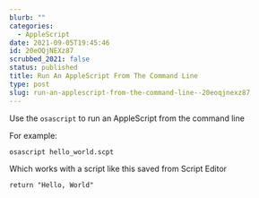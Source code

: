 ```yaml
---
blurb: ""
categories:
  - AppleScript
date: 2021-09-05T19:45:46
id: 20eOQjNEXz87
scrubbed_2021: false
status: published
title: Run An AppleScript From The Command Line
type: post
slug: run-an-applescript-from-the-command-line--20eoqjnexz87
---
```


Use the `osascript` to run an AppleScript from the command line

For example:

```
osascript hello_world.scpt
```

Which works with a script like this saved from Script Editor

```
return "Hello, World"
```